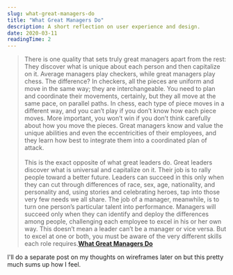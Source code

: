 ```yaml
---
slug: what-great-managers-do
title: "What Great Managers Do"
description: A short reflection on user experience and design.
date: 2020-03-11
readingTime: 2
---
```


>There is one quality that sets truly great managers apart from the rest: They discover what is unique about each person and then capitalize on it. Average managers play checkers, while great managers play chess. The difference? In checkers, all the pieces are uniform and move in the same way; they are interchangeable. You need to plan and coordinate their movements, certainly, but they all move at the same pace, on parallel paths. In chess, each type of piece moves in a different way, and you can’t play if you don’t know how each piece moves. More important, you won’t win if you don’t think carefully about how you move the pieces. Great managers know and value the unique abilities and even the eccentricities of their employees, and they learn how best to integrate them into a coordinated plan of attack.<br /><br />
This is the exact opposite of what great leaders do. Great leaders discover what is universal and capitalize on it. Their job is to rally people toward a better future. Leaders can succeed in this only when they can cut through differences of race, sex, age, nationality, and personality and, using stories and celebrating heroes, tap into those very few needs we all share. The job of a manager, meanwhile, is to turn one person’s particular talent into performance. Managers will succeed only when they can identify and deploy the differences among people, challenging each employee to excel in his or her own way. This doesn’t mean a leader can’t be a manager or vice versa. But to excel at one or both, you must be aware of the very different skills each role requires.**<a href="https://hbr.org/2005/03/what-great-managers-do">What Great Managers Do</a>**

I'll do a separate post on my thoughts on wireframes later on but this pretty much sums up how I feel.